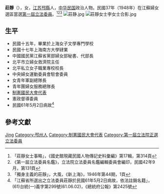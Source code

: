 {{Prose|time=2020-08-02T09:42:52+00:00}}
{{Infobox Officeholder
|姓名=莊靜
|圖像=File:莊靜.jpg
|圖像大小=200px
|圖像說明=  
|字    = 
|號    = 
|別名    = 
|出生日期 = 宣統元年七月十六日〔1909年8月31日〕
|出生地點 = 
|逝世日期 = {{dda|1972|5|2|1909|8|31}}
|逝世地點 = 
|死因    = 
|墓地    = 
|籍貫    = [[江蘇省|江蘇省]][[邳縣|邳縣]]
|政黨    = 
|parents  = 祖父莊泰華，父莊問僑，母鞏氏
|配偶   =
|伴侶    = 
|relatives  =  
|children  =  嗣子莊虎奎
|著作    = 《中國婦女與家庭》
|past    = 
}}
'''莊靜'''（{{bd|1909年|8月31日|1972年|5月2日}}），女，[[江蘇省|江苏]][[邳縣|邳縣]]人，[[中华民国|中华民国]]政治人物。民國37年（1948年）在江蘇婦女選區當選[[第一屆立法委員|第一屆立法委員]]。<ref>「莊靜女士事略」，《國史館現藏民國人物傳記史料彙編》第17輯，第314頁</ref><ref>《第一屆立法委員名鑑》，立法院立法委員名鑑編輯委員會編印，民國42年9月，第131頁</ref><ref>「獨身主義的莊靜」，大風，《新上海》，1946年第44期，1頁</ref>
[[File:莊静.jpg|thumb]]
[[File:莊靜女士李女士合影.jpg|thumb]]
== 生平 ==
* 民國十五年，畢業於上海女子文學專門學校
* 民國十七年上海南方大學肄業
* 中國國民黨江蘇省黨部婦女部秘書、代部長
* 北平市立婦女救濟院主任
* 北平私立女子職業專校校長
* 中央婦女運動委員會駐會委員
* 女青年軍副總隊長
* 青年團婦女服務總隊長
* [[制憲國民大會代表|制憲國民大會代表]]
* 憲政督導委員
* 民國61年5月2日病故<ref>「江蘇省所選出之立法委員莊靜於民國61年5月2日病故，依法註銷名籍」，(61)台統(一)義字第299號(61.06.02)，《總統府公報》第2425號</ref>

== 參考文獻 ==
{{reflist}}

{{中華民國第一屆立法委員}}

{{Authority control}}
{{DEFAULTSORT:Zhuang庄}}
[[Category:庄姓|Jing]]
[[Category:邳州人|Category:邳州人]]
[[Category:制憲國民大會代表|Category:制憲國民大會代表]]
[[Category:第一屆立法院正選立法委員|Category:第一屆立法院正選立法委員]]